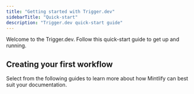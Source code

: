 ```yaml
---
title: "Getting started with Trigger.dev"
sidebarTitle: "Quick-start"
description: "Trigger.dev quick-start guide"
---
```


<Note>
  Welcome to the Trigger.dev. Follow this quick-start guide to get up and
  running.
</Note>

## Creating your first workflow

Select from the following guides to learn more about how Mintlify can best suit your documentation.

